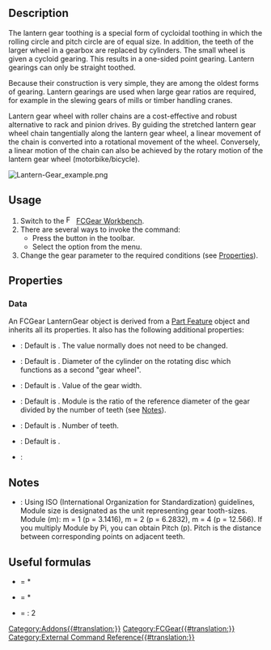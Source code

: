<languages/>

{{Docnav
|[[FCGear_TimingGear|TimingGear]] 
|[[FCGear_HypoCycloidGear|HypoCycloidGear]]
|[[FCGear_Workbench|FCGear]]
|IconL=FCGear_TimingGear.svg
|IconR=FCGear_HypoCycloidGear.svg
|IconC=FCGear_workbench_icon.svg
}}

{{GuiCommand
|Name=FCGear LanternGear
|MenuLocation=Gear → Lantern Gear
|Workbenches=[[FCGear_Workbench|FCGear]]
|Shortcut=None
|Version=v0.16
|SeeAlso=
}}

==Description==

The lantern gear toothing is a special form of cycloidal toothing in which the rolling circle and pitch circle are of equal size. In addition, the teeth of the larger wheel in a gearbox are replaced by cylinders. The small wheel is given a cycloid gearing. This results in a one-sided point gearing. Lantern gearings can only be straight toothed.

Because their construction is very simple, they are among the oldest forms of gearing. Lantern gearings are used when large gear ratios are required, for example in the slewing gears of mills or timber handling cranes.

Lantern gear wheel with roller chains are a cost-effective and robust alternative to rack and pinion drives. By guiding the stretched lantern gear wheel chain tangentially along the lantern gear wheel, a linear movement of the chain is converted into a rotational movement of the wheel. Conversely, a linear motion of the chain can also be achieved by the rotary motion of the lantern gear wheel (motorbike/bicycle).

[[File:Lantern-Gear_example.png]]
{{Caption|Above: Lantern gear}}

==Usage==

# Switch to the [[Image:FCGear_workbench_icon.svg|16px]] [[FCGear_Workbench|FCGear Workbench]].
# There are several ways to invoke the command:
#* Press the {{Button|[[File:FCGear_LanternGear.svg|16px]] [[FCGear_LanternGear|Lantern Gear]]}} button in the toolbar.
#* Select the {{MenuCommand|Gear → [[File:FCGear_LanternGear.svg|16px]] Lantern Gear}} option from the menu.
# Change the gear parameter to the required conditions (see [[#Properties|Properties]]).

==Properties==

===Data===

An FCGear LanternGear object is derived from a [[Part_Feature|Part Feature]] object and inherits all its properties. It also has the following additional properties:

{{Properties_Title|accuracy}}

* {{PropertyData|num_profiles|Integer}}: Default is {{Value|10}}. The value normally does not need to be changed.

{{Properties_Title|base}}

* {{PropertyData|bolt_radius|Length}}: Default is {{Value|1 mm}}. Diameter of the cylinder on the rotating disc which functions as a second "gear wheel".
* {{PropertyData|height|Length}}: Default is {{Value|5 mm}}. Value of the gear width.
* {{PropertyData|module|Length}}: Default is {{Value|1 mm}}. Module is the ratio of the reference diameter of the gear divided by the number of teeth (see [[#Notes|Notes]]).

{{Properties_Title|gear_parameter}}

* {{PropertyData|teeth|Integer}}: Default is {{Value|15}}. Number of teeth.

{{Properties_Title|tolerance}}

* {{PropertyData|head|Float}}: Default is {{Value|0}}.

{{Properties_Title|version}}

* {{PropertyData|version|String}}:

==Notes==

* {{Emphasis|module}}: Using ISO (International Organization for Standardization) guidelines, Module size is designated as the unit representing gear tooth-sizes. Module (m): m = 1 (p = 3.1416), m = 2 (p = 6.2832), m = 4 (p = 12.566). If you multiply Module by Pi, you can obtain Pitch (p). Pitch is the distance between corresponding points on adjacent teeth.

==Useful formulas==

* {{Emphasis|addendum diameter}} = {{Emphasis|module}} * {{Emphasis|(teeth +2)}}
* {{Emphasis|pitch diameter}} = {{Emphasis|module}} * {{Emphasis|teeth}}
* {{Emphasis|axle base}} = {{Emphasis|pitch diameter (lantern gear 1 + 2)}} : 2


{{Docnav
|[[FCGear_TimingGear|TimingGear]] 
|[[FCGear_HypoCycloidGear|HypoCycloidGear]]
|[[FCGear_Workbench|FCGear]]
|IconL=FCGear_TimingGear.svg
|IconR=FCGear_HypoCycloidGear.svg
|IconC=FCGear_workbench_icon.svg
}}

[[Category:Addons{{#translation:}}]]
[[Category:FCGear{{#translation:}}]]
[[Category:External Command Reference{{#translation:}}]]